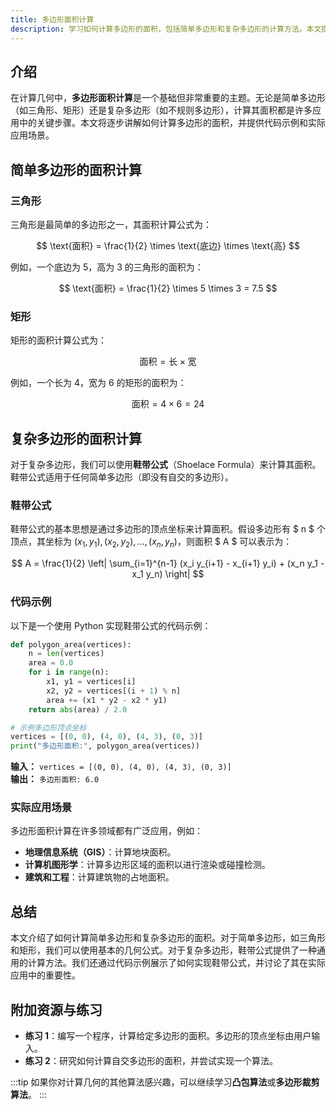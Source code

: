 ```yaml
---
title: 多边形面积计算
description: 学习如何计算多边形的面积，包括简单多边形和复杂多边形的计算方法。本文提供了详细的解释、代码示例和实际应用场景。
---
```


## 介绍

在计算几何中，**多边形面积计算**是一个基础但非常重要的主题。无论是简单多边形（如三角形、矩形）还是复杂多边形（如不规则多边形），计算其面积都是许多应用中的关键步骤。本文将逐步讲解如何计算多边形的面积，并提供代码示例和实际应用场景。

## 简单多边形的面积计算

### 三角形

三角形是最简单的多边形之一，其面积计算公式为：

$$
\text{面积} = \frac{1}{2} \times \text{底边} \times \text{高}
$$

例如，一个底边为 5，高为 3 的三角形的面积为：

$$
\text{面积} = \frac{1}{2} \times 5 \times 3 = 7.5
$$

### 矩形

矩形的面积计算公式为：

$$
\text{面积} = \text{长} \times \text{宽}
$$

例如，一个长为 4，宽为 6 的矩形的面积为：

$$
\text{面积} = 4 \times 6 = 24
$$

## 复杂多边形的面积计算

对于复杂多边形，我们可以使用**鞋带公式**（Shoelace Formula）来计算其面积。鞋带公式适用于任何简单多边形（即没有自交的多边形）。

### 鞋带公式

鞋带公式的基本思想是通过多边形的顶点坐标来计算面积。假设多边形有 $ n $ 个顶点，其坐标为 $(x_1, y_1), (x_2, y_2), \ldots, (x_n, y_n)$，则面积 $ A $ 可以表示为：

$$
A = \frac{1}{2} \left| \sum_{i=1}^{n-1} (x_i y_{i+1} - x_{i+1} y_i) + (x_n y_1 - x_1 y_n) \right|
$$

### 代码示例

以下是一个使用 Python 实现鞋带公式的代码示例：

```python
def polygon_area(vertices):
    n = len(vertices)
    area = 0.0
    for i in range(n):
        x1, y1 = vertices[i]
        x2, y2 = vertices[(i + 1) % n]
        area += (x1 * y2 - x2 * y1)
    return abs(area) / 2.0

# 示例多边形顶点坐标
vertices = [(0, 0), (4, 0), (4, 3), (0, 3)]
print("多边形面积:", polygon_area(vertices))
```

**输入：** `vertices = [(0, 0), (4, 0), (4, 3), (0, 3)]`<br />
**输出：** `多边形面积: 6.0`

### 实际应用场景

多边形面积计算在许多领域都有广泛应用，例如：

- **地理信息系统（GIS）**：计算地块面积。
- **计算机图形学**：计算多边形区域的面积以进行渲染或碰撞检测。
- **建筑和工程**：计算建筑物的占地面积。

## 总结

本文介绍了如何计算简单多边形和复杂多边形的面积。对于简单多边形，如三角形和矩形，我们可以使用基本的几何公式。对于复杂多边形，鞋带公式提供了一种通用的计算方法。我们还通过代码示例展示了如何实现鞋带公式，并讨论了其在实际应用中的重要性。

## 附加资源与练习

- **练习 1**：编写一个程序，计算给定多边形的面积。多边形的顶点坐标由用户输入。
- **练习 2**：研究如何计算自交多边形的面积，并尝试实现一个算法。

:::tip
如果你对计算几何的其他算法感兴趣，可以继续学习**凸包算法**或**多边形裁剪算法**。
:::
